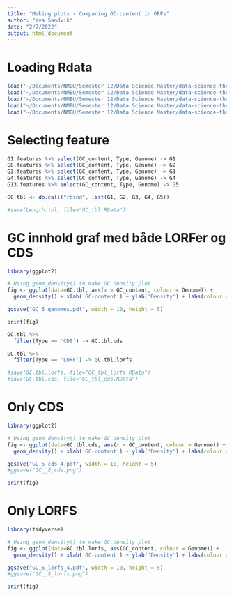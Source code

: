 ```yaml
---
title: "Making plots - Comparing GC-content in ORFs"
author: "Yva Sandvik"
date: "2/7/2022"
output: html_document
---
```


# Loading Rdata

```r

load("~/Documents/NMBU/Semester 12/Data Science Master/data-science-thesis/data_expo/G1_orf_features.RData")
load("~/Documents/NMBU/Semester 12/Data Science Master/data-science-thesis/data_expo/G8_orf_features.RData")
load("~/Documents/NMBU/Semester 12/Data Science Master/data-science-thesis/data_expo/G3_orf_features.RData")
load("~/Documents/NMBU/Semester 12/Data Science Master/data-science-thesis/data_expo/G4_orf_features.RData")
load("~/Documents/NMBU/Semester 12/Data Science Master/data-science-thesis/data_expo/G13_orf_features.RData")

```

# Selecting feature

```r

G1.features %>% select(GC_content, Type, Genome) -> G1
G8.features %>% select(GC_content, Type, Genome) -> G2
G3.features %>% select(GC_content, Type, Genome) -> G3
G4.features %>% select(GC_content, Type, Genome) -> G4
G13.features %>% select(GC_content, Type, Genome) -> G5

GC.tbl <- do.call("rbind", list(G1, G2, G3, G4, G5))

#save(Length.tbl, file="GC_tbl.RData")

```

# GC innhold graf med både LORFer og CDS

```r


library(ggplot2)

# Using geom_density() to make GC density plot
fig <- ggplot(data=GC.tbl, aes(x = GC_content, colour = Genome)) +
  geom_density() + xlab('GC-content') + ylab('Density') + labs(colour = "Genome") + ggtitle('Coding Genes') + facet_grid(rows = vars(Type), scales = "free_y") + ylim(0, 15)

ggsave("GC_5_genomes.pdf", width = 10, height = 5)

print(fig)

```

```r

GC.tbl %>%
  filter(Type == 'CDS') -> GC.tbl.cds

GC.tbl %>%
  filter(Type == 'LORF') -> GC.tbl.lorfs

#save(GC.tbl.lorfs, file="GC_tbl_lorfs.RData")
#save(GC.tbl.cds, file="GC_tbl_cds.RData")
```

# Only CDS

```r

library(ggplot2)

# Using geom_density() to make GC density plot
fig <- ggplot(data=GC.tbl.cds, aes(x = GC_content, colour = Genome)) +
  geom_density() + xlab('GC-content') + ylab('Density') + labs(colour = "Genome") + ggtitle('Coding Genes') + xlim(0, 0.85)  + ylim(0, 15)

ggsave("GC_5_cds_4.pdf", width = 10, height = 5)
#ggsave("GC__5_cds.png")

print(fig)

```

# Only LORFS

```r

library(tidyverse)

# Using geom_density() to make GC density plot
fig <- ggplot(data=GC.tbl.lorfs, aes(GC_content, colour = Genome)) +
  geom_density() + xlab('GC-content') + ylab('Density') + labs(colour = "Genome") + ggtitle('LORFs') + xlim(0, 0.85)  + ylim(0, 15)

ggsave("GC_5_lorfs_4.pdf", width = 10, height = 5)
#ggsave("GC__5_lorfs.png")

print(fig)

```


